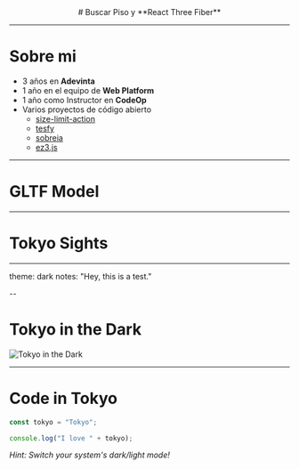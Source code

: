 
<Center>
# Buscar Piso y **React Three Fiber**
<PersonalCard
  name="Andrés Alvarez"
  role="Web Platform Real Estate"
  src="https://avatars.githubusercontent.com/u/6877967"
/>
</Center>

---

# Sobre mi

- 3 años en **Adevinta**
- 1 año en el equipo de **Web Platform**
- 1 año como Instructor en **CodeOp** 
- Varios proyectos de código abierto
  - [size-limit-action](https://github.com/andresz1/size-limit-action)
  - [tesfy](https://tesfy.vercel.app/)
  - [sobreia](https://sobreia.com/)
  - [ez3.js](https://github.com/andresz1/ez3.js)

---

# GLTF Model

<Example />

---

# Tokyo Sights

---

theme: dark
notes: "Hey, this is a test."

--

# Tokyo in the Dark

![Tokyo in the Dark](dark.jpg?height=60vh&borderRadius=20px&margin=0%20auto&display=block)

---

# Code in Tokyo

```javascript
const tokyo = "Tokyo";

console.log("I love " + tokyo);
```

_Hint: Switch your system's dark/light mode!_
